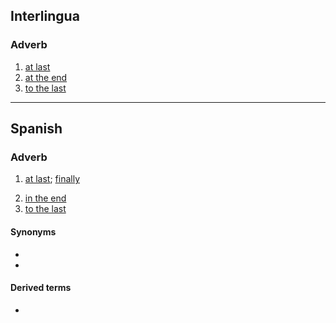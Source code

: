 {{also|alfin}}
==Interlingua==

===Adverb===
{{head|ia|adverb}}

# [[at last]]
# [[at the end]]
# [[to the last]]

----

==Spanish==

===Adverb===
{{es-adv|head=[[al]] [[fin]]}}

# {{lb|es|idiomatic}} [[at last]]; [[finally]]
# [[in the end]]
# [[to the last]]

====Synonyms====
* {{l|es|finalmente}}
* {{l|es|al la final}}

====Derived terms====
* {{l|es|al fin y al cabo}}